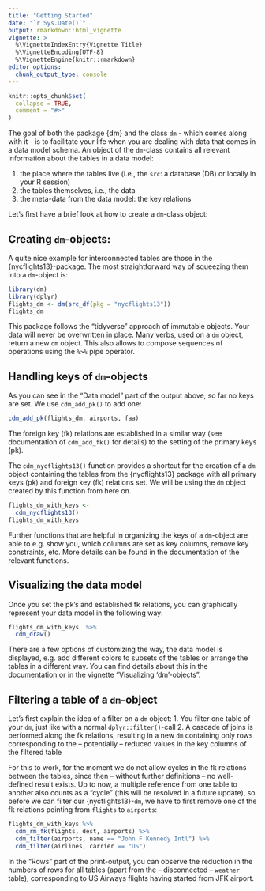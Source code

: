 ```yaml
---
title: "Getting Started"
date: "`r Sys.Date()`"
output: rmarkdown::html_vignette
vignette: >
  %\VignetteIndexEntry{Vignette Title}
  %\VignetteEncoding{UTF-8}
  %\VignetteEngine{knitr::rmarkdown}
editor_options: 
  chunk_output_type: console
---
```


```r
knitr::opts_chunk$set(
  collapse = TRUE,
  comment = "#>"
)
```

The goal of both the package {dm} and the class `dm` - which comes along with it - is to facilitate your life when you are dealing with data that comes in a data model schema.
An object of the `dm`-class contains all relevant information about the tables in a data model:

1. the place where the tables live (i.e., the `src`: a database (DB) or locally in your R session)
2. the tables themselves, i.e., the data
3. the meta-data from the data model: the key relations

Let's first have a brief look at how to create a `dm`-class object:

## Creating `dm`-objects:

A quite nice example for interconnected tables are those in the {nycflights13}-package.
The most straightforward way of squeezing them into a `dm`-object is:

```r
library(dm)
library(dplyr)
flights_dm <- dm(src_df(pkg = "nycflights13"))
flights_dm
```

This package follows the "tidyverse" approach of immutable objects.
Your data will never be overwritten in place.
Many verbs, used on a `dm` object, return a new `dm` object.
This also allows to compose sequences of operations using the `%>%` pipe operator.


## Handling keys of `dm`-objects {#kr}

As you can see in the "Data model" part of the output above, so far no keys are set.
We use `cdm_add_pk()` to add one:

```r
cdm_add_pk(flights_dm, airports, faa)
```

The foreign key (fk) relations are established in a similar way (see documentation of `cdm_add_fk()` for details) to the setting of the primary keys (pk).

The `cdm_nycflights13()` function provides a shortcut for the creation of a `dm` object containing the tables from the {nycflights13} package with all primary keys (pk) and foreign key (fk) relations set.
We will be using the `dm` object created by this function from here on.

```r
flights_dm_with_keys <- 
  cdm_nycflights13()
flights_dm_with_keys
```

Further functions that are helpful in organizing the keys of a `dm`-object are able to e.g. show you, which columns are set as key columns, remove key constraints, etc.
More details can be found in the documentation of the relevant functions.

## Visualizing the data model

Once you set the pk's and established fk relations, you can graphically represent your data model in the following way:

```r
flights_dm_with_keys  %>% 
  cdm_draw()
```

There are a few options of customizing the way, the data model is displayed, e.g. add different colors to subsets of the tables or arrange the tables in a different way.
You can find details about this in the documentation or in the vignette "Visualizing 'dm'-objects".

## Filtering a table of a `dm`-object {#filter}

Let's first explain the idea of a filter on a `dm` object:
1. You filter one table of your `dm`, just like with a normal `dplyr::filter()`-call
2. A cascade of joins is performed along the fk relations, resulting in a new `dm` containing only rows corresponding to the -- potentially -- reduced values in the key columns of the filtered table

For this to work, for the moment we do not allow cycles in the fk relations between the tables, since then -- without further definitions -- no well-defined result exists.
Up to now, a multiple reference from one table to another also counts as a "cycle" (this will be resolved in a future update), so before we can filter our {nycflights13}-`dm`, we have to first remove one of the fk relations pointing from `flights` to `airports`:

```r
flights_dm_with_keys %>% 
  cdm_rm_fk(flights, dest, airports) %>% 
  cdm_filter(airports, name == "John F Kennedy Intl") %>% 
  cdm_filter(airlines, carrier == "US")
```

In the "Rows" part of the print-output, you can observe the reduction in the numbers of rows for all tables (apart from the -- disconnected -- `weather` table), corresponding to  US Airways flights having started from JFK airport.

